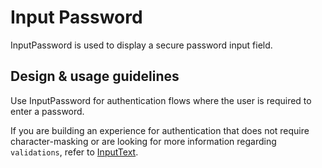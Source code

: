 
<Meta title="Components/Forms and Inputs/InputPassword" />

# Input Password

InputPassword is used to display a secure password input field.

## Design & usage guidelines

Use InputPassword for authentication flows where the user is required to enter a
password.

If you are building an experience for authentication that does not require
character-masking or are looking for more information regarding `validations`,
refer to
[InputText](../?path=/docs/components-forms-and-inputs-inputtext-docs#validation-message).
